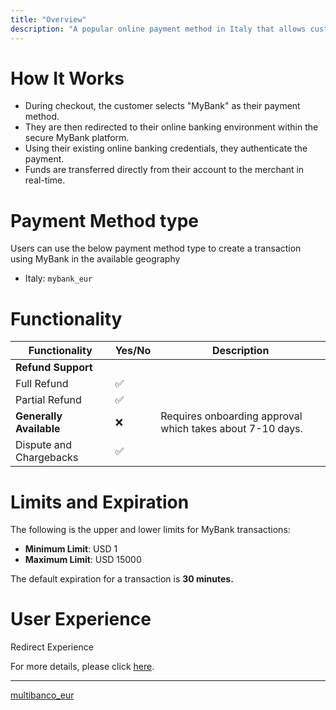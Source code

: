 ```yaml
---
title: "Overview"
description: "A popular online payment method in Italy that allows customers to make secure and immediate bank transfers directly from their online banking accounts."
---
```


# How It Works

* During checkout, the customer selects "MyBank" as their payment method.
* They are then redirected to their online banking environment within the secure MyBank platform.
* Using their existing online banking credentials, they authenticate the payment.
* Funds are transferred directly from their account to the merchant in real-time.

# Payment Method type

Users can use the below payment method type to create a transaction using MyBank in the available geography

* Italy: `mybank_eur`

# Functionality

| Functionality           | Yes/No | Description                                               |
| ----------------------- | ------ | --------------------------------------------------------- |
| **Refund Support**      |        |                                                           |
| Full Refund             | ✅      |                                                           |
| Partial Refund          | ✅      |                                                           |
| **Generally Available** | ❌      | Requires onboarding approval which takes about 7-10 days. |
| Dispute and Chargebacks | ✅      |                                                           |

# Limits and Expiration

The following is the upper and lower limits for MyBank transactions:

* **Minimum Limit**: USD 1
* **Maximum Limit**: USD 15000

The default expiration for a transaction is **30 minutes.**

# User Experience

Redirect Experience

For more details, please click [here](https://www.notion.so/mybank_eur-192c765b724880efa033e18c87a21d4d?pvs=21).

***

[multibanco\_eur](/docs/multibanco_eur-1)
